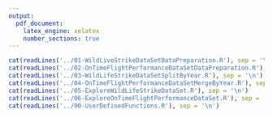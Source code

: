 ```yaml
---
output:
  pdf_document:
    latex_engine: xelatex
    number_sections: true
---
```


\setmonofont{Courier New}

```r
cat(readLines('../01-WildLiveStrikeDataSetDataPreparation.R'), sep = '\n')
cat(readLines('../02-OnTimeFlightPerformanceDataSetDataPreparation.R'), sep = '\n')
cat(readLines('../03-WildLifeStrikeDataSetSplitByYear.R'), sep = '\n')
cat(readLines('../04-OnTimeFlightPerformanceDataSetMergeByYear.R'), sep = '\n')
cat(readLines('../05-ExploreWildLifeStrikeDataSet.R'), sep = '\n')
cat(readLines('../06-ExploreOnTimeFlightPerformanceDataSet.R'), sep = '\n')
cat(readLines('../90-UserDefinedFunctions.R'), sep = '\n')
```

\setmonofont{Times New Roman}
